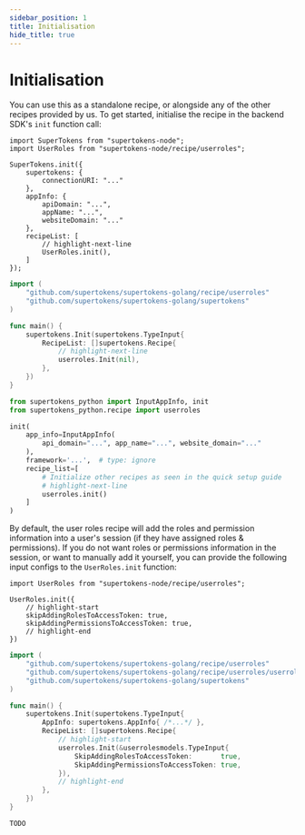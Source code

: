```yaml
---
sidebar_position: 1
title: Initialisation
hide_title: true
---
```


<!-- COPY DOCS -->
<!-- ./userroles/initialisation.mdx -->

# Initialisation


You can use this as a standalone recipe, or alongside any of the other recipes provided by us. To get started, initialise the recipe in the backend SDK's `init` function call:

<BackendSDKTabs>
<TabItem value="nodejs">

```tsx
import SuperTokens from "supertokens-node";
import UserRoles from "supertokens-node/recipe/userroles";

SuperTokens.init({
    supertokens: {
        connectionURI: "..."
    },
    appInfo: {
        apiDomain: "...",
        appName: "...",
        websiteDomain: "..."
    },
    recipeList: [
        // highlight-next-line
        UserRoles.init(),
    ]
});
```

</TabItem>
<TabItem value="go">

```go
import (
	"github.com/supertokens/supertokens-golang/recipe/userroles"
	"github.com/supertokens/supertokens-golang/supertokens"
)

func main() {
	supertokens.Init(supertokens.TypeInput{
		RecipeList: []supertokens.Recipe{
            // highlight-next-line
			userroles.Init(nil),
		},
	})
}
```

</TabItem> 
<TabItem value="python">

```python
from supertokens_python import InputAppInfo, init
from supertokens_python.recipe import userroles

init(
    app_info=InputAppInfo(
        api_domain="...", app_name="...", website_domain="..."
    ),
    framework='...',  # type: ignore
    recipe_list=[
        # Initialize other recipes as seen in the quick setup guide
        # highlight-next-line
        userroles.init()
    ]
)
```

</TabItem>
</BackendSDKTabs>

By default, the user roles recipe will add the roles and permission information into a user's session (if they have assigned roles & permissions). If you do not want roles or permissions information in the session, or want to manually add it yourself, you can provide the following input configs to the `UserRoles.init` function:

<BackendSDKTabs>
<TabItem value="nodejs">

```tsx
import UserRoles from "supertokens-node/recipe/userroles";

UserRoles.init({
    // highlight-start
    skipAddingRolesToAccessToken: true,
    skipAddingPermissionsToAccessToken: true,
    // highlight-end
})
```

</TabItem>
<TabItem value="go">

```go
import (
	"github.com/supertokens/supertokens-golang/recipe/userroles"
	"github.com/supertokens/supertokens-golang/recipe/userroles/userrolesmodels"
	"github.com/supertokens/supertokens-golang/supertokens"
)

func main() {
	supertokens.Init(supertokens.TypeInput{
		AppInfo: supertokens.AppInfo{ /*...*/ },
		RecipeList: []supertokens.Recipe{
			// highlight-start
			userroles.Init(&userrolesmodels.TypeInput{
				SkipAddingRolesToAccessToken:       true,
				SkipAddingPermissionsToAccessToken: true,
			}),
			// highlight-end
		},
	})
}
```

</TabItem> 
<TabItem value="python">

```python
TODO
```

</TabItem>
</BackendSDKTabs>